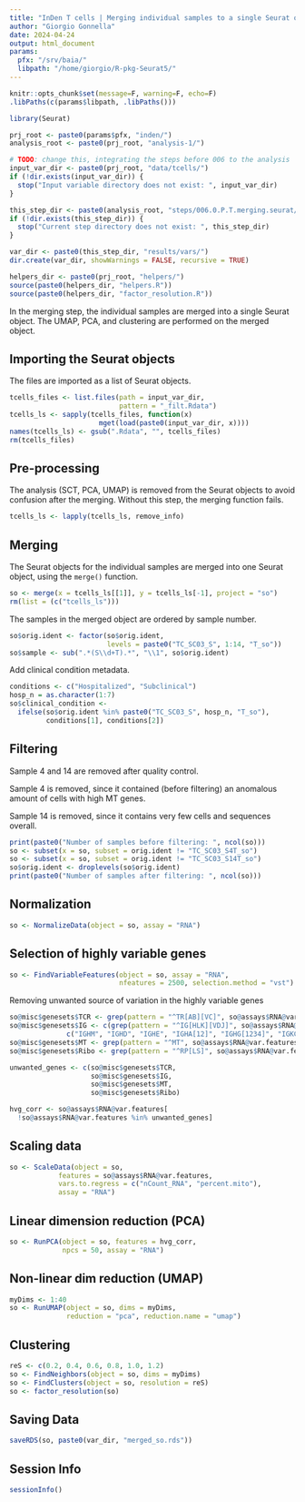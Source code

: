 ```yaml
---
title: "InDen T cells | Merging individual samples to a single Seurat object"
author: "Giorgio Gonnella"
date: 2024-04-24
output: html_document
params:
  pfx: "/srv/baia/"
  libpath: "/home/giorgio/R-pkg-Seurat5/"
---
```


```r
knitr::opts_chunk$set(message=F, warning=F, echo=F)
.libPaths(c(params$libpath, .libPaths()))

library(Seurat)

prj_root <- paste0(params$pfx, "inden/")
analysis_root <- paste0(prj_root, "analysis-1/")

# TODO: change this, integrating the steps before 006 to the analysis
input_var_dir <- paste0(prj_root, "data/tcells/")
if (!dir.exists(input_var_dir)) {
  stop("Input variable directory does not exist: ", input_var_dir)
}

this_step_dir <- paste0(analysis_root, "steps/006.0.P.T.merging.seurat/")
if (!dir.exists(this_step_dir)) {
  stop("Current step directory does not exist: ", this_step_dir)
}

var_dir <- paste0(this_step_dir, "results/vars/")
dir.create(var_dir, showWarnings = FALSE, recursive = TRUE)

helpers_dir <- paste0(prj_root, "helpers/")
source(paste0(helpers_dir, "helpers.R"))
source(paste0(helpers_dir, "factor_resolution.R"))
```

In the merging step, the individual samples are merged into a single
Seurat object. The UMAP, PCA, and clustering are performed on the merged
object.

## Importing the Seurat objects

The files are imported as a list of Seurat objects.

```r
tcells_files <- list.files(path = input_var_dir,
                           pattern = "_filt.Rdata")
tcells_ls <- sapply(tcells_files, function(x)
                      mget(load(paste0(input_var_dir, x))))
names(tcells_ls) <- gsub(".Rdata", "", tcells_files)
rm(tcells_files)
```

## Pre-processing

The analysis (SCT, PCA, UMAP) is removed from the Seurat objects to avoid
confusion after the merging. Without this step, the merging function fails.

```r
tcells_ls <- lapply(tcells_ls, remove_info)
```

## Merging

The Seurat objects for the individual samples are merged
into one Seurat object, using the `merge()` function.

```r
so <- merge(x = tcells_ls[[1]], y = tcells_ls[-1], project = "so")
rm(list = (c("tcells_ls")))
```

The samples in the merged object are ordered by sample number.

```r
so$orig.ident <- factor(so$orig.ident,
                        levels = paste0("TC_SC03_S", 1:14, "T_so"))
so$sample <- sub(".*(S\\d+T).*", "\\1", so$orig.ident)
```

Add clinical condition metadata.

```r
conditions <- c("Hospitalized", "Subclinical")
hosp_n = as.character(1:7)
so$clinical_condition <-
  ifelse(so$orig.ident %in% paste0("TC_SC03_S", hosp_n, "T_so"),
         conditions[1], conditions[2])
```

## Filtering

Sample 4 and 14 are removed after quality control.

Sample 4 is removed, since it contained (before filtering) an anomalous amount
of cells with high MT genes.

Sample 14 is removed, since it contains very few cells and sequences overall.

```r
print(paste0("Number of samples before filtering: ", ncol(so)))
so <- subset(x = so, subset = orig.ident != "TC_SC03_S4T_so")
so <- subset(x = so, subset = orig.ident != "TC_SC03_S14T_so")
so$orig.ident <- droplevels(so$orig.ident)
print(paste0("Number of samples after filtering: ", ncol(so)))
```

## Normalization

```r
so <- NormalizeData(object = so, assay = "RNA")
```

## Selection of highly variable genes

```r
so <- FindVariableFeatures(object = so, assay = "RNA",
                           nfeatures = 2500, selection.method = "vst")
```

Removing unwanted source of variation in the highly variable genes

```r
so@misc$genesets$TCR <- grep(pattern = "^TR[AB][VC]", so@assays$RNA@var.features, value = TRUE)
so@misc$genesets$IG <- c(grep(pattern = "^IG[HLK][VDJ]", so@assays$RNA@var.features, value = TRUE),
              c("IGHM", "IGHD", "IGHE", "IGHA[12]", "IGHG[1234]", "IGKC", "IGLC[1234567]", "AC233755.1"))
so@misc$genesets$MT <- grep(pattern = "^MT", so@assays$RNA@var.features, value = TRUE)
so@misc$genesets$Ribo <- grep(pattern = "^RP[LS]", so@assays$RNA@var.features, value = TRUE)
```

```r
unwanted_genes <- c(so@misc$genesets$TCR,
                    so@misc$genesets$IG,
                    so@misc$genesets$MT,
                    so@misc$genesets$Ribo)
```

```r
hvg_corr <- so@assays$RNA@var.features[
  !so@assays$RNA@var.features %in% unwanted_genes]
```

## Scaling data

```r
so <- ScaleData(object = so,
            features = so@assays$RNA@var.features,
            vars.to.regress = c("nCount_RNA", "percent.mito"),
            assay = "RNA")
```

## Linear dimension reduction (PCA)

```r
so <- RunPCA(object = so, features = hvg_corr,
             npcs = 50, assay = "RNA")
```

## Non-linear dim reduction (UMAP)

```r
myDims <- 1:40
so <- RunUMAP(object = so, dims = myDims,
              reduction = "pca", reduction.name = "umap")
```

## Clustering

```r
reS <- c(0.2, 0.4, 0.6, 0.8, 1.0, 1.2)
so <- FindNeighbors(object = so, dims = myDims)
so <- FindClusters(object = so, resolution = reS)
so <- factor_resolution(so)
```

## Saving Data

```r
saveRDS(so, paste0(var_dir, "merged_so.rds"))
```

## Session Info

```r
sessionInfo()
```
